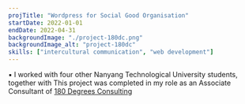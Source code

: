 ```yaml
---
projTitle: "Wordpress for Social Good Organisation"
startDate: 2022-01-01
endDate: 2022-04-31
backgroundImage: "./project-180dc.png"
backgroundImage_alt: "project-180dc"
skills: ["intercultural communication", "web development"]
---
```


▪ I worked with four other Nanyang Technological University students, together with 
This project was completed in my role as an Associate Consultant of <a href="https://180dc.org">180 Degrees Consulting</a>